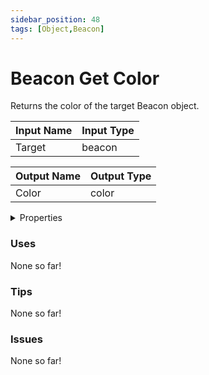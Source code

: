 ```yaml
---
sidebar_position: 48
tags: [Object,Beacon]
---
```


# Beacon Get Color

Returns the color of the target Beacon object.




<EsbSvg />

| Input Name | Input Type |
|-----------|-----------|
| Target | beacon |

| Output Name | Output Type |
|-----------|-----------|
| Color | color |


<details>
  <summary>Properties</summary>
  <div>
    <div>
    <table>
      <thead>
        <tr>
          <th>Is beta required?</th>
          <th>❌</th>
        </tr>
        <tr>
          <th>Is this chip a trolling risk?</th>
          <th>❌</th>
        </tr>
        <tr>
          <th>Chip UUID</th>
          <th>5f7cd28c-bafc-409d-8872-f21ccec5f022</th>
        </tr>
      </thead>
    </table>
    </div>
  </div>
</details>

### Uses

None so far!

### Tips

None so far!

### Issues

None so far!